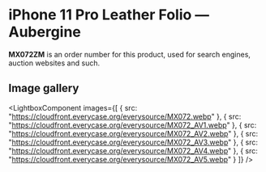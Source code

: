 
# iPhone 11 Pro Leather Folio — Aubergine

<Callout type='info' emoji='👉🏻'>**MX072ZM** is an order number for this product, used for search engines, auction websites and such.</Callout>

## Image gallery

<LightboxComponent
    images={[
      {
        src: "https://cloudfront.everycase.org/everysource/MX072.webp"
      },
      {
        src: "https://cloudfront.everycase.org/everysource/MX072_AV1.webp"
      },
      {
        src: "https://cloudfront.everycase.org/everysource/MX072_AV2.webp"
      },
      {
        src: "https://cloudfront.everycase.org/everysource/MX072_AV3.webp"
      },
      {
        src: "https://cloudfront.everycase.org/everysource/MX072_AV4.webp"
      },
      {
        src: "https://cloudfront.everycase.org/everysource/MX072_AV5.webp"
      }
    ]}
  />
